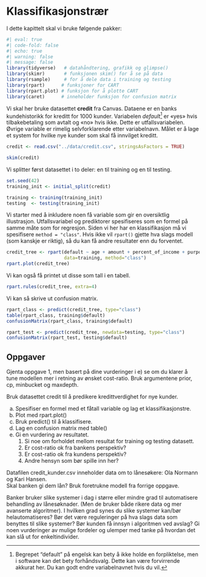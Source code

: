 # Klassifikasjonstrær

I dette kapittelt skal vi bruke følgende pakker: 

```r
#| eval: true
#| code-fold: false
#| echo: true
#| warning: false 
#| message: false
library(tidyverse)   # datahåndtering, grafikk og glimpse()
library(skimr)       # funksjonen skim() for å se på data
library(rsample)     # for å dele data i training og testing
library(rpart)      # funksjoner for CART 
library(rpart.plot) # funksjon for å plotte CART 
library(caret)      # inneholder funksjon for confusion matrix 
```



Vi skal her bruke datasettet **credit** fra Canvas. Dataene er en banks kundehistorikk for kreditt for 1000 kunder. Variabelen *default*[^cart-1] er «yes» hvis tilbakebetaling som avtalt og «no» hvis ikke. Dette er utfallsvariabelen. Øvrige variable er rimelig selvforklarende etter variabelnavn. Målet er å lage et system for hvilke nye kunder som skal få innvilget kreditt.


```r
credit <- read.csv("../data/credit.csv", stringsAsFactors = TRUE) 

skim(credit)
```

Vi splitter først datasettet i to deler: en til training og en til testing. 

```r
set.seed(42)
training_init <- initial_split(credit)

training <- training(training_init)
testing  <- testing(training_init)

```




[^cart-1]: Begrepet "default" på engelsk kan bety å ikke holde en forpliktelse, men i software kan det bety forhåndsvalg. Dette kan være forvirrende akkurat her. Du kan godt endre variabelnavnet hvis du vil.


Vi starter med å inkludere noen få variable som gir en oversiktlig illustrasjon. Utfallsvariabel og prediktorer spesifiseres som en formel på samme måte som for regresjon. Siden vi her har en klassifikasjon må vi spesifisere `method = "class"`. Hvis ikke vil `rpart()` gjette hva slags modell (som kanskje er riktig), så du kan få andre resultater enn du forventet. 


```r
credit_tree <- rpart(default ~ age + amount + percent_of_income + purpose + employment_duration + housing, 
                     data=training, method="class")
rpart.plot(credit_tree)

```

Vi kan også få printet ut disse som tall i en tabell. 

```r
rpart.rules(credit_tree, extra=4)  
```

Vi kan så skrive ut confusion matrix. 


```r
rpart_class <- predict(credit_tree, type="class")
table(rpart_class, training$default)
confusionMatrix(rpart_class, training$default)

```


```r
rpart_test <- predict(credit_tree, newdata=testing, type="class")
confusionMatrix(rpart_test, testing$default)

```





## Oppgaver

::: {#exr-}
Gjenta oppgave 1, men basert på dine vurderinger i e) se om du klarer å tune modellen mer i retning av ønsket cost-ratio. Bruk argumentene prior, cp, minbucket og maxdepth. 
:::



::: {#exr-}
Bruk datasettet credit til å predikere kredittverdighet for nye kunder.

a)  Spesifiser en formel med et fåtall variable og lag et klassifikasjonstre.
b)  Plot med rpart.plot()
c)  Bruk predict() til å klassifisere.
d)  Lag en confusion matrix med table()
e)  Gi en vurdering av resultatet.
    1)  Si noe om forholdet mellom resultat for training og testing datasett.
    1)  Er cost-ratio ok fra bankens perspektiv?
    2)  Er cost-ratio ok fra kundens perspektiv?
    3)  Andre hensyn som bør spille inn her?
:::


::: {#exr-}
Datafilen credit_kunder.csv inneholder data om to lånesøkere: Ola Normann og Kari Hansen.  
Skal banken gi dem lån? Bruk foretrukne modell fra forrige oppgave.  
:::



::: {#exr-}
Banker bruker slike systemer i dag i større eller mindre grad til automatisere behandling av lånesøknader. (Men de bruker både rikere data og mer avanserte algoritmer). I hvilken grad synes du slike systemer kan/bør helautomatiseres? Bør det være reguleringer på hva slags data som benyttes til slike systemer? Bør kunden få innsyn i algoritmen ved avslag? Gi noen vurderinger av mulige fordeler og ulemper med tanke på hvordan det kan slå ut for enkeltindivider.  
:::
